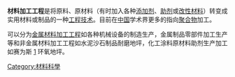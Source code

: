 '''材料加工工程'''是将原料、原材料（有时加入各种[[添加剂|添加剂]]、[[助剂|助剂]]或[[改性材料|改性材料]]）转变成实用材料或制品的一种[[工程技术|工程技术]]。目前在[[中国|中国]]学术界更多的指向[[聚合物|聚合物]]加工。

可以分为[[金属材料加工工程|金属材料加工工程]]如各种机械设备的制造生产，金属制品零部件加工生产等和非金属材料加工工程如水泥沙石制品耐磨地坪，化工涂料原材料助剂生产加工如赛为斯 [https://web.archive.org/web/20121119042944/http://www.diping.biz/] 环氧地坪。
[[Category:材料科學|Category:材料科學]]

{{tech-stub}}